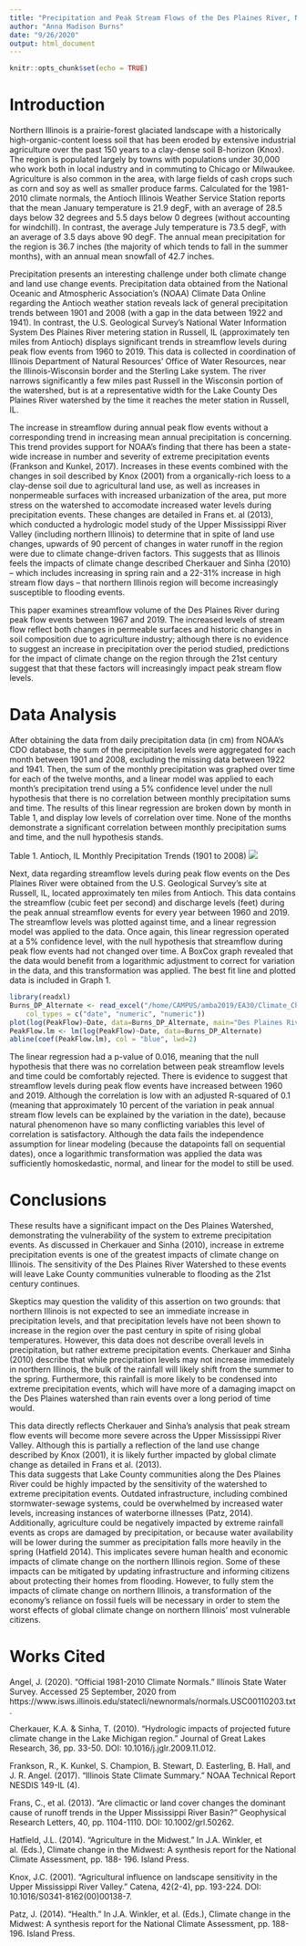 ```yaml
---
title: "Precipitation and Peak Stream Flows of the Des Plaines River, Northern IL"
author: "Anna Madison Burns"
date: "9/26/2020"
output: html_document
---
```


```r
knitr::opts_chunk$set(echo = TRUE)
```


# Introduction

  Northern Illinois is a prairie-forest glaciated landscape with a historically high-organic-content loess soil that has been eroded by extensive industrial agriculture over the past 150 years to a clay-dense soil B-horizon (Knox).  The region is populated largely by towns with populations under 30,000 who work both in local industry and in commuting to Chicago or Milwaukee.  Agriculture is also common in the area, with large fields of cash crops such as corn and soy as well as smaller produce farms.  Calculated for the 1981-2010 climate normals, the Antioch Illinois Weather Service Station reports that the mean January temperature is 21.9 degF, with an average of 28.5 days below 32 degrees and 5.5 days below 0 degrees (without accounting for windchill).  In contrast, the average July temperature is 73.5 degF, with an average of 3.5 days above 90 degF.  The annual mean precipitation for the region is 36.7 inches (the majority of which tends to fall in the summer months), with an annual mean snowfall of 42.7 inches.  

Precipitation presents an interesting challenge under both climate change and land use change events. Precipitation data obtained from the National Oceanic and Atmospheric Association's (NOAA) Climate Data Online regarding the Antioch weather station reveals lack of general precipitation trends between 1901 and 2008 (with a gap in the data between 1922 and 1941).  In contrast, the U.S. Geological Survey's National Water Information System Des Plaines River metering station in Russell, IL (approximately ten miles from Antioch) displays significant trends in streamflow levels during peak flow events from 1960 to 2019.  This data is collected in coordination of Illinois Department of Natural Resources' Office of Water Resources, near the Illinois-Wisconsin border and the Sterling Lake system.  The river narrows significantly a few miles past Russell in the Wisconsin portion of the watershed, but is at a representative width for the Lake County Des Plaines River watershed by the time it reaches the meter station in Russell, IL.

The increase in streamflow during annual peak flow events without a corresponding trend in increasing mean annual precipitation is concerning.  This trend provides support for NOAA's finding that there has been a state-wide increase in number and severity of extreme precipitation events (Frankson and Kunkel, 2017).  Increases in these events combined with the changes in soil described by Knox (2001) from a organically-rich loess to a clay-dense soil due to agricultural land use, as well as increases in nonpermeable surfaces with increased urbanization of the area, put more stress on the watershed to accomodate increased water levels during precipitation events.  These changes are detailed in Frans et. al (2013), which conducted a hydrologic model study of the Upper Mississippi River Valley (including northern Illinois) to determine that in spite of land use changes, upwards of 90 percent of changes in water runoff in the region were due to climate change-driven factors.  This suggests that as Illinois feels the impacts of climate change described Cherkauer and Sinha (2010) -- which includes increasing in spring rain and a 22-31\% increase in high stream flow days -- that northern Illinois region will become increasingly susceptible to flooding events.

This paper examines streamflow volume of the Des Plaines River during peak flow events between 1967 and 2019.  The increased levels of stream flow reflect both changes in permeable surfaces and historic changes in soil composition due to agriculture industry; although there is no evidence to suggest an increase in precipitation over the period studied, predictions for the impact of climate change on the region through the 21st century suggest that that these factors will increasingly impact peak stream flow levels.
  
# Data Analysis

After obtaining the data from daily precipitation data (in cm) from NOAA's CDO database, the sum of the precipitation levels were aggregated for each month between 1901 and 2008, excluding the missing data between 1922 and 1941.  Then, the sum of the monthly precipitation was graphed over time for each of the twelve months, and a linear model was applied to each month's precipitation trend using a 5\% confidence level under the null hypothesis that there is no correlation between monthly precipitation sums and time.  The results of this linear regression are broken down by month in Table 1, and display low levels of correlation over time.  None of the months demonstrate a significant correlation between monthly precipitation sums and time, and the null hypothesis stands.

Table 1. Antioch, IL Monthly Precipitation Trends (1901 to 2008)
![](/home/CAMPUS/amba2019/EA30/Climate_Change_Narratives/Student_Folders/Burns/Blog/PRCP.png) 


Next, data regarding streamflow levels during peak flow events on the Des Plaines River were obtained from the U.S. Geological Survey's site at Russell, IL, located approximately ten miles from Antioch.  This data contains the streamflow (cubic feet per second) and discharge levels (feet) during the peak annual streamflow events for every year between 1960 and 2019.  The streamflow levels was plotted against time, and a linear regression model was applied to the data.  Once again, this linear regression operated at a 5\% confidence level, with the null hypothesis that streamflow during peak flow events had not changed over time.  A BoxCox graph revealed that the data would benefit from a logarithmic adjustment to correct for variation in the data, and this transformation was applied.  The best fit line and plotted data is included in Graph 1.

```r
library(readxl)
Burns_DP_Alternate <- read_excel("/home/CAMPUS/amba2019/EA30/Climate_Change_Narratives/Data/FA20/Burns_DesPlainesMax_Data.xlsx", 
    col_types = c("date", "numeric", "numeric"))
plot(log(PeakFlow)~Date, data=Burns_DP_Alternate, main="Des Plaines River Stream Flow during Peak Flow Events", sub="Russell, IL: 1960 to 2019", xlab = "Year", ylab="Stream Flow (cubic feet per second)")
PeakFlow.lm <- lm(log(PeakFlow)~Date, data=Burns_DP_Alternate)
abline(coef(PeakFlow.lm), col = "blue", lwd=2)
```

The linear regression had a p-value of 0.016, meaning that the null hypothesis that there was no correlation between peak streamflow levels and time could be comfortably rejected.  There is evidence to suggest that streamflow levels during peak flow events have increased between 1960 and 2019.  Although the correlation is low with an adjusted R-squared of 0.1 (meaning that approximately 10 percent of the variation in peak annual stream flow levels can be explained by the variation in the date), because natural phenomenon have so many conflicting variables this level of correlation is satisfactory.  Although the data fails the independence assumption for linear modeling (because the datapoints fall on sequential dates), once a logarithmic transformation was applied the data was sufficiently homoskedastic, normal, and linear for the model to still be used.  

# Conclusions

These results have a significant impact on the Des Plaines Watershed, demonstrating the vulnerability of the system to extreme precipitation events.  As discussed in Cherkauer and Sinha (2010), increase in extreme precipitation events is one of the greatest impacts of climate change on Illinois.  The sensitivity of the Des Plaines River Watershed to these events will leave Lake County communities vulnerable to flooding as the 21st century continues.

Skeptics may question the validity of this assertion on two grounds: that northern Illinois is not expected to see an immediate increase in precipitation levels, and that precipitation levels have not been shown to increase in the region over the past century in spite of rising global temperatures.  However, this data does not describe overall levels in precipitation, but rather extreme precipitation events. Cherkauer and Sinha (2010) describe that while precipitation levels may not increase immediately in northern Illinois, the bulk of the rainfall will likely shift from the summer to the spring.  Furthermore, this rainfall is more likely to be condensed into extreme precipitation events, which will have more of a damaging imapct on the Des Plaines watershed than rain events over a long period of time would.  

This data directly reflects Cherkauer and Sinha's analysis that peak stream flow events will become more severe across the Upper Mississippi River Valley.  Although this is partially a reflection of the land use change described by Knox (2001), it is likely further impacted by global climate change as detailed in Frans et al. (2013).  
This data suggests that Lake County communities along the Des Plaines River could be highly impacted by the sensitivity of the watershed to extreme precipitation events.  Outdated infrastructure, including combined stormwater-sewage systems, could be overwhelmed by increased water levels, increasing instances of waterborne illnesses (Patz, 2014).  Additionally, agriculture could be negatively impacted by extreme rainfall events as crops are damaged by precipitation, or because water availability will be lower during the summer as precipitation falls more heavily in the spring (Hatfield 2014).  This implicates severe human health and economic impacts of climate change on the northern Illinois region.  Some of these impacts can be mitigated by updating infrastructure and informing citizens about protecting their homes from flooding.  However, to fully stem the impacts of climate change on northern Illinois, a transformation of the economy's reliance on fossil fuels will be necessary in order to stem the worst effects of global climate change on northern Illinois' most vulnerable citizens.

# Works Cited


Angel, J. (2020).  "Official 1981-2010 Climate Normals." Illinois State Water Survey.  Accessed 25 September, 2020 from https://www.isws.illinois.edu/statecli/newnormals/normals.USC00110203.txt. 

Cherkauer, K.A. & Sinha, T. (2010). “Hydrologic impacts of projected future climate change in 	the Lake Michigan region.”  Journal of Great Lakes Research, 36, pp. 33-50.  DOI: 	10.1016/j.jglr.2009.11.012.

Frankson, R., K. Kunkel, S. Champion, B. Stewart, D. Easterling, B. Hall, and J. R. Angel. (2017). "Illinois State Climate Summary." NOAA Technical Report NESDIS 149-IL (4).

Frans, C., et al. (2013).  “Are climactic or land cover changes the dominant cause of runoff 	trends in the Upper Mississippi River Basin?” Geophysical Research Letters, 40, pp. 	1104-1110.  DOI: 10.1002/grl.50262. 

Hatfield, J.L. (2014).  “Agriculture in the Midwest.”  In J.A. Winkler, et al. (Eds.), Climate 	change in the Midwest: A synthesis report for the National Climate Assessment, pp. 188-	196.  Island Press.

Knox, J.C. (2001).  “Agricultural influence on landscape sensitivity in the Upper Mississippi 	River Valley.”  Catena, 42(2-4), pp. 193-224.  DOI: 10.1016/S0341-8162(00)00138-7.

Patz, J. (2014).  “Health.”  In J.A. Winkler, et al. (Eds.), Climate change in the Midwest: A 	synthesis report for the National Climate Assessment, pp. 188-196.  Island Press.
